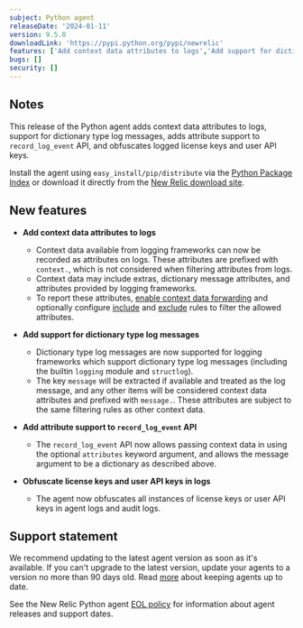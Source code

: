 ```yaml
---
subject: Python agent
releaseDate: '2024-01-11'
version: 9.5.0
downloadLink: 'https://pypi.python.org/pypi/newrelic'
features: ['Add context data attributes to logs','Add support for dictionary type log messages','Obfuscate license keys and user API keys in logs','Add attribute support to `record_log_event` API']
bugs: []
security: []
---
```


## Notes

This release of the Python agent adds context data attributes to logs, support for dictionary type log messages, adds attribute support to `record_log_event` API, and obfuscates logged license keys and user API keys.

Install the agent using `easy_install/pip/distribute` via the [Python Package Index](https://pypi.python.org/pypi/newrelic) or download it directly from the [New Relic download site](https://download.newrelic.com/python_agent/release).


## New features

* **Add context data attributes to logs**

    * Context data available from logging frameworks can now be recorded as attributes on logs. These attributes are prefixed with `context.`, which is not considered when filtering attributes from logs.
    * Context data may include extras, dictionary message attributes, and attributes provided by logging frameworks.
    * To report these attributes, [enable context data forwarding](/docs/agents/python-agent/configuration/python-agent-configuration#application_logging.forwarding.context_data.enabled) and optionally configure [include](/docs/agents/python-agent/configuration/python-agent-configuration#application_logging.forwarding.context_data.include) and [exclude](/docs/agents/python-agent/configuration/python-agent-configuration#application_logging.forwarding.context_data.exclude) rules to filter the allowed attributes.

* **Add support for dictionary type log messages**

    * Dictionary type log messages are now supported for logging frameworks which support dictionary type log messages (including the builtin `logging` module and `structlog`). 
    * The key `message` will be extracted if available and treated as the log message, and any other items will be considered context data attributes and prefixed with `message.`. These attributes are subject to the same filtering rules as other context data.

* **Add attribute support to `record_log_event` API**

    * The `record_log_event` API now allows passing context data in using the optional `attributes` keyword argument, and allows the message argument to be a dictionary as described above.

* **Obfuscate license keys and user API keys in logs**

    * The agent now obfuscates all instances of license keys or user API keys in agent logs and audit logs.

## Support statement

We recommend updating to the latest agent version as soon as it's available. If you can't upgrade to the latest version, update your agents to a version no more than 90 days old. Read [more](/docs/new-relic-solutions/new-relic-one/install-configure/update-new-relic-agent/) about keeping agents up to date.

See the New Relic Python agent [EOL policy](/docs/apm/agents/python-agent/getting-started/python-agent-eol-policy/) for information about agent releases and support dates.
